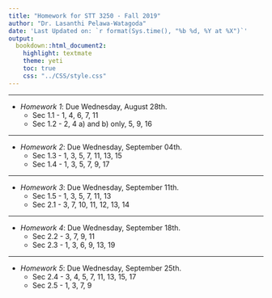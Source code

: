 ```yaml
---
title: "Homework for STT 3250 - Fall 2019"
author: "Dr. Lasanthi Pelawa-Watagoda"
date: 'Last Updated on: `r format(Sys.time(), "%b %d, %Y at %X")`'
output: 
  bookdown::html_document2: 
    highlight: textmate
    theme: yeti
    toc: true
    css: "../CSS/style.css"
---
```


***

* *Homework 1*: Due Wednesday, August 28th.
    * Sec 1.1 - 1, 4, 6, 7, 11
    * Sec 1.2 - 2, 4 a) and b) only, 5, 9, 16
    
    
***

* *Homework 2*: Due Wednesday, September 04th.
    * Sec 1.3 - 1, 3, 5, 7, 11, 13, 15
    * Sec 1.4 - 1, 3, 5, 7, 9, 17
 
***   
* *Homework 3*: Due Wednesday, September 11th.
    * Sec 1.5 - 1, 3, 5, 7, 11, 13
    * Sec 2.1 - 3, 7, 10, 11, 12, 13, 14
    
    
***   
* *Homework 4*: Due Wednesday, September 18th.
    * Sec 2.2 - 3, 7, 9, 11
    * Sec 2.3 - 1, 3, 6, 9, 13, 19
    
    
***   
* *Homework 5*: Due Wednesday, September 25th.
    * Sec 2.4 - 3, 4, 5, 7, 11, 13, 15, 17
    * Sec 2.5 - 1, 3, 7, 9